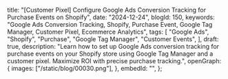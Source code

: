   title:
    "[Customer Pixel] Configure Google Ads Conversion Tracking for Purchase Events on Shopify",
  date: "2024-12-24",
  blogId: 150,
  keywords:
    "Google Ads Conversion Tracking, Shopify, Purchase Event, Google Tag Manager, Customer Pixel, Ecommerce Analytics",
  tags: [
    "Google Ads",
    "Shopify",
    "Purchase",
    "Google Tag Manager",
    "Customer Events",
  ],
  draft: true,
  description:
    "Learn how to set up Google Ads conversion tracking for purchase events on your Shopify store using Google Tag Manager and a customer pixel. Maximize ROI with precise purchase tracking.",
  openGraph: {
    images: ["/static/blog/00030.png"],
  },
  embedId: "",
};

<DataLayerCodeBlock fileName="purchase.js" />
